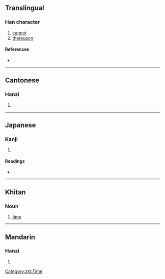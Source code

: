 {{character info/new}}
==Translingual==

===Han character===
{{Han char|rn=41|rad=寸|as=05|sn=8|four=|canj=SRDI|ids=⿰叵寸}}

# [[cannot]]
# [[thereupon]]

====References====
* {{Han ref|kx=0294.050|dkj=07422|dj=0581.190|hdz=10504.080|uh=5C00|ud=23552}}

----

==Cantonese==

===Hanzi===
{{yue-hanzi|jyut=[[po2]]|y=po2}}

# {{rfdef|yue|sort=寸05}}

----

==Japanese==

===Kanji===
{{ja-kanji|grade=|rs=寸05}}

# {{rfdef|ja|sort=寸05}}

====Readings====
* {{ja-readings|on=[[は]] (ha)|kun=[[できぬ]] (dekinu)}}

----

==Khitan==

===Noun===
{{head|zkt|noun|tr=po}}

# [[time]]

[[Category:zkt:Time]]

----

==Mandarin==

===Hanzi===
{{cmn-hanzi|pin=[[pǒ]] ([[po3]])|wg=p'o<sup>3</sup>}}

# {{rfdef|cmn|sort=寸05}}